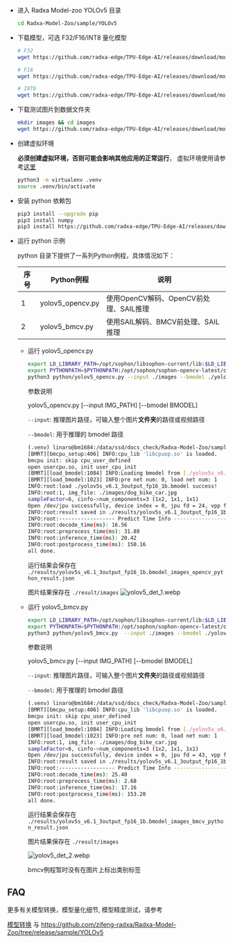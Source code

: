 - 进入 Radxa Model-zoo YOLOv5 目录
    ```bash
    cd Radxa-Model-Zoo/sample/YOLOv5
    ```
- 下载模型，可选 F32/F16/INT8 量化模型
    ```bash
    # F32
    wget https://github.com/radxa-edge/TPU-Edge-AI/releases/download/model-zoo/yolov5s_v6.1_3output_fp32_1b.bmodel

    # F16
    wget https://github.com/radxa-edge/TPU-Edge-AI/releases/download/model-zoo/yolov5s_v6.1_3output_fp16_1b.bmodel

    # INT8
    wget https://github.com/radxa-edge/TPU-Edge-AI/releases/download/model-zoo/yolov5s_v6.1_3output_int8_1b.bmodel
    ```
- 下载测试图片到数据文件夹
    ```bash
    mkdir images && cd images
    wget https://github.com/radxa-edge/TPU-Edge-AI/releases/download/model-zoo/dog_bike_car.jpg
    ```

- 创建虚拟环境

  **必须创建虚拟环境，否则可能会影响其他应用的正常运行**， 虚拟环境使用请参考[这里](../ai-tools/virtualenv_usage)
  ```bash
  python3 -m virtualenv .venv
  source .venv/bin/activate
  ```

-  安装 python 依赖包
    ```bash
    pip3 install --upgrade pip
    pip3 install numpy
    pip3 install https://github.com/radxa-edge/TPU-Edge-AI/releases/download/v0.1.0/sophon_arm-3.7.0-py3-none-any.whl
    ```
- 运行 python 示例

    python 目录下提供了一系列Python例程，具体情况如下：

    | 序号 |  Python例程      | 说明                                |
    | ---- | ---------------- | -----------------------------------  |
    | 1    | yolov5_opencv.py | 使用OpenCV解码、OpenCV前处理、SAIL推理 |
    | 2    | yolov5_bmcv.py   | 使用SAIL解码、BMCV前处理、SAIL推理 |

    - 运行 yolov5_opencv.py
        ```bash
        export LD_LIBRARY_PATH=/opt/sophon/libsophon-current/lib:$LD_LIBRARY_PATH
        export PYTHONPATH=$PYTHONPATH:/opt/sophon/sophon-opencv-latest/opencv-python/
        python3 python/yolov5_opencv.py --input ./images --bmodel ./yolov5s_v6.1_3output_fp16_1b.bmodel
        ```
        参数说明

        yolov5_opencv.py [--input IMG_PATH] [--bmodel BMODEL]

        `--input`: 推理图片路径，可输入整个图片**文件夹**的路径或视频路径

        `--bmodel`: 用于推理的 bmodel 路径

        ```bash
        (.venv) linaro@bm1684:/data/ssd/docs_check/Radxa-Model-Zoo/sample/YOLOv5$ python3 python/yolov5_opencv.py --input ./images --bmodel ./yolov5s_v6.1_3output_fp16_1b.bmodel
        [BMRT][bmcpu_setup:406] INFO:cpu_lib 'libcpuop.so' is loaded.
        bmcpu init: skip cpu_user_defined
        open usercpu.so, init user_cpu_init
        [BMRT][load_bmodel:1084] INFO:Loading bmodel from [./yolov5s_v6.1_3output_fp16_1b.bmodel]. Thanks for your patience...
        [BMRT][load_bmodel:1023] INFO:pre net num: 0, load net num: 1
        INFO:root:load ./yolov5s_v6.1_3output_fp16_1b.bmodel success!
        INFO:root:1, img_file: ./images/dog_bike_car.jpg
        sampleFactor=6, cinfo->num_components=3 (1x2, 1x1, 1x1)
        Open /dev/jpu successfully, device index = 0, jpu fd = 24, vpp fd = 25
        INFO:root:result saved in ./results/yolov5s_v6.1_3output_fp16_1b.bmodel_images_opencv_python_result.json
        INFO:root:------------------ Predict Time Info ----------------------
        INFO:root:decode_time(ms): 16.56
        INFO:root:preprocess_time(ms): 31.80
        INFO:root:inference_time(ms): 20.42
        INFO:root:postprocess_time(ms): 150.16
        all done.
        ```
        运行结果会保存在 `./results/yolov5s_v6.1_3output_fp16_1b.bmodel_images_opencv_python_result.json`

        图片结果保存在 `./result/images`
        ![yolov5_det_1.webp](/img/general-tutorial/tpu_ai/yolov5_det_1.webp)

    - 运行 yolov5_bmcv.py
        ```bash
        export LD_LIBRARY_PATH=/opt/sophon/libsophon-current/lib:$LD_LIBRARY_PATH
        export PYTHONPATH=$PYTHONPATH:/opt/sophon/sophon-opencv-latest/opencv-python/
        python3 python/yolov5_bmcv.py  --input ./images --bmodel ./yolov5s_v6.1_3output_fp16_1b.bmodel
        ```
        参数说明

        yolov5_bmcv.py  [--input IMG_PATH] [--bmodel BMODEL]

        `--input`: 推理图片路径，可输入整个图片**文件夹**的路径或视频路径

        `--bmodel`: 用于推理的 bmodel 路径

        ```bash
        (.venv) linaro@bm1684:/data/ssd/docs_check/Radxa-Model-Zoo/sample/YOLOv5$         python3 python/yolov5_bmcv.py  --input ./images --bmodel ./yolov5s_v6.1_3output_fp16_1b.bmodel
        [BMRT][bmcpu_setup:406] INFO:cpu_lib 'libcpuop.so' is loaded.
        bmcpu init: skip cpu_user_defined
        open usercpu.so, init user_cpu_init
        [BMRT][load_bmodel:1084] INFO:Loading bmodel from [./yolov5s_v6.1_3output_fp16_1b.bmodel]. Thanks for your patience...
        [BMRT][load_bmodel:1023] INFO:pre net num: 0, load net num: 1
        INFO:root:1, img_file: ./images/dog_bike_car.jpg
        sampleFactor=6, cinfo->num_components=3 (1x2, 1x1, 1x1)
        Open /dev/jpu successfully, device index = 0, jpu fd = 43, vpp fd = 44
        INFO:root:result saved in ./results/yolov5s_v6.1_3output_fp16_1b.bmodel_images_bmcv_python_result.json
        INFO:root:------------------ Predict Time Info ----------------------
        INFO:root:decode_time(ms): 25.40
        INFO:root:preprocess_time(ms): 2.68
        INFO:root:inference_time(ms): 17.16
        INFO:root:postprocess_time(ms): 153.20
        all done.
        ```
        运行结果会保存在 `./results/yolov5s_v6.1_3output_fp16_1b.bmodel_images_bmcv_python_result.json`

        图片结果保存在 `./result/images`

        ![yolov5_det_2.webp](/img/general-tutorial/tpu_ai/yolov5_det_2.webp)

        bmcv例程暂时没有在图片上标出类别标签

## FAQ
更多有关模型转换，模型量化细节, 模型精度测试，请参考

[模型转换](../../model-compile) 与 https://github.com/zifeng-radxa/Radxa-Model-Zoo/tree/release/sample/YOLOv5









